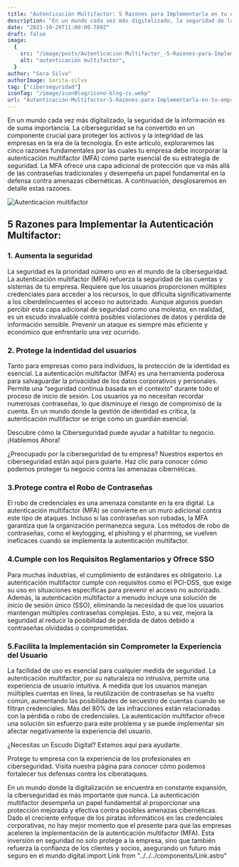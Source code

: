 ```yaml
---
title: "Autenticación Multifactor: 5 Razones para Implementarla en tu empresa"
description: "En un mundo cada vez más digitalizado, la seguridad de la información es de suma importancia. La ciberseguridad se ha convertido en un componente crucial para proteger los activos y la integridad de las empresas en la era de la tecnología. En este artículo, exploraremos las cinco razones fundamentales por las cuales tu empresa debe incorporar la autenticación multifactor (MFA) como parte esencial de su estrategia de seguridad. La MFA ofrece una capa adicional de protección que va más allá de las contraseñas tradicionales y desempeña un papel fundamental en la defensa contra amenazas cibernéticas. A continuación, desglosaremos en detalle estas razones."
date: "2023-10-29T11:00:00.789Z"
draft: false
image:
  {
    src: "/image/posts/Autenticacion-Multifactor_-5-Razones-para-Implementarla-en-tu-empresa-1024x576.webp",
    alt: "autenticación multifactor",
  }
author: "Sara Silva"
authorImage: Sarita-silva
tag: ["ciberseguridad"]
iconTag: "/image/iconBlog/icono-blog-cs.webp"
url: "Autenticación-Multifactor-5-Razones-para-Implementarla-en-tu-empresa"
---
```



En un mundo cada vez más digitalizado, la seguridad de la información es de suma importancia. La ciberseguridad se ha convertido en un componente crucial para proteger los activos y la integridad de las empresas en la era de la tecnología. En este artículo, exploraremos las cinco razones fundamentales por las cuales tu empresa debe incorporar la autenticación multifactor (MFA) como parte esencial de su estrategia de seguridad. La MFA ofrece una capa adicional de protección que va más allá de las contraseñas tradicionales y desempeña un papel fundamental en la defensa contra amenazas cibernéticas. A continuación, desglosaremos en detalle estas razones.

![Autenticacion multifactor](/image/posts/Autenticacion-Multifactor_-5-Razones-para-Implementarla-en-tu-empresa-1024x576.webp)

## 5 Razones para Implementar la Autenticación Multifactor:

### 1. Aumenta la seguridad

La seguridad es la prioridad número uno en el mundo de la ciberseguridad. La autenticación multifactor (MFA) refuerza la seguridad de las cuentas y sistemas de tu empresa. Requiere que los usuarios proporcionen múltiples credenciales para acceder a los recursos, lo que dificulta significativamente a los ciberdelincuentes el acceso no autorizado. Aunque algunos puedan percibir esta capa adicional de seguridad como una molestia, en realidad, es un escudo invaluable contra posibles violaciones de datos y pérdida de información sensible. Prevenir un ataque es siempre más eficiente y económico que enfrentarlo una vez ocurrido.

### 2. Protege la indentidad del usuarios

Tanto para empresas como para individuos, la protección de la identidad es esencial. La autenticación multifactor (MFA) es una herramienta poderosa para salvaguardar la privacidad de los datos corporativos y personales. Permite una “seguridad continua basada en el contexto” durante todo el proceso de inicio de sesión. Los usuarios ya no necesitan recordar numerosas contraseñas, lo que disminuye el riesgo de compromiso de la cuenta. En un mundo donde la gestión de identidad es crítica, la autenticación multifactor se erige como un guardián esencial.

Descubre cómo la Ciberseguridad puede ayudar a habilitar tu negocio. ¡Hablemos Ahora!

¿Preocupado por la ciberseguridad de tu empresa? Nuestros expertos en ciberseguridad están aquí para guiarte. Haz clic para conocer cómo podemos proteger tu negocio contra las amenazas cibernéticas.

<Link text="¡descubre cómo!" href="#form" />

### 3.Protege contra el Robo de Contraseñas

El robo de credenciales es una amenaza constante en la era digital. La autenticación multifactor (MFA) se convierte en un muro adicional contra este tipo de ataques. Incluso si las contraseñas son robadas, la MFA garantiza que la organización permanezca segura. Los métodos de robo de contraseñas, como el keylogging, el phishing y el pharming, se vuelven ineficaces cuando se implementa la autenticación multifactor.

### 4.Cumple con los Requisitos Reglamentarios y Ofrece SSO

Para muchas industrias, el cumplimiento de estándares es obligatorio. La autenticación multifactor cumple con requisitos como el PCI-DSS, que exige su uso en situaciones específicas para prevenir el acceso no autorizado. Además, la autenticación multifactor a menudo incluye una solución de inicio de sesión único (SSO), eliminando la necesidad de que los usuarios mantengan múltiples contraseñas complejas. Esto, a su vez, mejora la seguridad al reducir la posibilidad de pérdida de datos debido a contraseñas olvidadas o comprometidas.

### 5.Facilita la Implementación sin Comprometer la Experiencia del Usuario

La facilidad de uso es esencial para cualquier medida de seguridad. La autenticación multifactor, por su naturaleza no intrusiva, permite una experiencia de usuario intuitiva. A medida que los usuarios manejan múltiples cuentas en línea, la reutilización de contraseñas se ha vuelto común, aumentando las posibilidades de secuestro de cuentas cuando se filtran credenciales. Más del 80% de las infracciones están relacionadas con la pérdida o robo de credenciales. La autenticación multifactor ofrece una solución sin esfuerzo para este problema y se puede implementar sin afectar negativamente la experiencia del usuario.

¿Necesitas un Escudo Digital? Estamos aquí para ayudarte.

Protege tu empresa con la experiencia de los profesionales en ciberseguridad. Visita nuestra página para conocer cómo podemos fortalecer tus defensas contra los ciberataques.

<Link text="¡descubre cómo!" href="/ciberseguridad" />

En un mundo donde la digitalización se encuentra en constante expansión, la ciberseguridad es más importante que nunca. La autenticación multifactor desempeña un papel fundamental al proporcionar una protección mejorada y efectiva contra posibles amenazas cibernéticas. Dado el creciente enfoque de los piratas informáticos en las credenciales corporativas, no hay mejor momento que el presente para que las empresas aceleren la implementación de la autenticación multifactor (MFA). Esta inversión en seguridad no solo protege a la empresa, sino que también refuerza la confianza de los clientes y socios, asegurando un futuro más seguro en el mundo digital.import Link from "../../../components/Link.astro"
